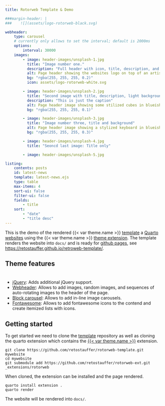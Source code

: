 ```yaml
---
title: Rotorweb Template & Demo

###margin-header: |
###    ![](assets/logo-rotorweb-black.svg)

webheader:
    type: carousel
    # currently only allows to set the interval; default is 2000ms
    options:
        interval: 30000
    images:
        - image: header-images/unsplash-1.jpg
          title: "Image number one."
          description: "Full header with icon, title, description, and background color."
          alt: Page header showing the websites logo on top of an artistic blueish background.
          bg: "rgba(255, 255, 255, 0.2)"
          icon: assets/logo-rotorweb-white.svg

        - image: header-images/unsplash-2.jpg
          title: "Second image with title, description, light background, without an icon."
          description: "This is just the caption"
          alt: Page header image showing some stilized cubes in blueish color.
          bg: "rgba(255, 255, 255, 0.1)"

        - image: header-images/unsplash-3.jpg
          title: "Image number three, title and background"
          alt: Page header image showing a stylized keyboard in blueish color.
          bg: "rgba(255, 255, 255, 0.3)"

        - image: header-images/unsplash-4.jpg
          title: "Seoncd last image: Title only"

        - image: header-images/unsplash-5.jpg

listing:
    contents: posts
    id: latest-news
    template: latest-news.ejs
    type: table
    max-items: 4
    sort-ui: false
    filter-ui: false
    fields:
        - title
    sort:
        - "date"
        - "title desc"
---
```



This is the demo of the rendered
{{< var theme.name >}} [template]({{< var links.rotorweb-template >}})
a [Quarto]({{< var links.quarto >}}) [websites]({{< var.links.quarto-websites >}})
using the {{< var theme.name >}} [theme extension]({{ links.rotorweb-ext >}}).
The template renders the website into `docs/` and is ready for
[github pages](https://pages.github.com/), see
<https://retostauffer.github.io/retroweb-template/>.

:::::: {.grid}
::::: {.g-col-6}
:::: {#latest-news}
::::
:::::
::::: {.g-col-6}
## Theme features
#
* [jQuery](features/jquery.qmd): Adds additional jQuery support.
* [Webheader](features/webheader.qmd): Allows to add images, random images, and
  sequences of auto-rotating images to the header of the page.
* [Block carousel](features/blockcarousel.qmd): Allows to add in-line image
  carousels.
* [Fontawesome](features/fontawesome.qmd): Allows to add fontawesome icons
  to the contend and create itemized lists with icons.
:::::
::::::


## Getting started

To get started we need to clone the [template]({{< var links.rotorweb-template >}})
repository as well as cloning the quarto extension which contains the
[{{< var theme.name >}}]({{< var links.rotorweb-ext >}}) extension.

```
git clone https://github.com/retostauffer/rotorweb-template.git mywebsite
cd mywebsite
git submodule add https://github.com/retostauffer/rotorweb-ext.git _extensions/rotorweb
```

When cloned, the extension can be installed and the page rendered.

```
quarto install extension .
quarto render
```

The website will be rendered into `docs/`.



